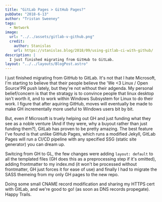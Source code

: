 ```yaml
---
title: "GitLab Pages > GitHub Pages?"
pubDate: "2018-6-13"
author: "Tristan Sweeney"
tags:
  - Network
image:
  url: "../../assets/gitlab-v-github.png"
  credit:
    author: Stanislas
    url: https://stanislas.blog/2018/09/using-gitlab-ci-with-github/
description: |
  I just finished migrating from GitHub to GitLab.
layout: "../../layouts/BlogPost.astro"
---
```


I just finished migrating from GitHub to GitLab. It's not that I hate Microsoft, I'm starting to believe that their people believe the 'We \<3 Linux / Open Source'PR push lately, but they're not without their adgenda. My personal belief/concern is that the stratagy is to convince people that linux desktop isn't worth it, and to work within Windows Subsystem for Linux to do their work. I figure that after aquiring GitHub, moves will eventually be made to make GH incrementally more useful to Windows users bit by bit.

But, even if Microsoft is truely helping out GH and just funding what they see as a noble venture (And if they were, why a buyout rather than just funding them?), GitLab has proven to be pretty amazing. The best feature I've found is that unlike GitHub Pages, which runs a modified Jekyll, GitLab Pages will run a CI/CD pipeline with any specified SSG (static site generator) you can dream up.

Switcing from GH to GL, the few changes were adding `layout: default` to all the templated files (GH does this as a preprocessing step if it's omitted), adding frontmatter to my index.md (it won't be processed without frontmatter, GH just forces it for ease of use) and finally I had to migrate the SASS themeing from my only GH pages to the new repo.

Doing some small CNAME record modification and sharing my HTTPS cert with GitLab, and we're good to go! (as soon as DNS records propegate). Happy Trails.
